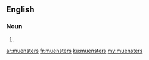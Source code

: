 ==English==

===Noun===
{{head|en|noun plural form}}

# {{plural of|muenster|lang=en}}

[[ar:muensters]]
[[fr:muensters]]
[[ku:muensters]]
[[my:muensters]]